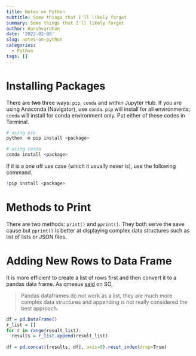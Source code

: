 ```yaml
---
title: Notes on Python
subtitle: Some things that I'll likely forget
summary: Some things that I'll likely forget
author: Harshvardhan
date: '2022-02-08'
slug: notes-on-python
categories:
  - Python
tags: []
---
```


# Installing Packages

There are ~~two~~ three ways: `pip`, `conda` and within Jupyter Hub. If you are using Anaconda (Navigator), use `conda`. `pip` will install for all environments; `conda` will install for conda environment only. Put either of these codes in Terminal.

```r
# using pip
python -m pip install <package>

# using conda
conda install <package>
```

If it is a one off use case (which it usually never is), use the following command.

```r
!pip install <package>
```

# Methods to Print

There are two methods: `print()` and `pprint()`. They both serve the save cause but `pprint()` is better at displaying complex data structures such as list of lists or JSON files.

# Adding New Rows to Data Frame

It is more efficient to create a list of rows first and then convert it to a pandas data frame. As qmeeus [said](https://stackoverflow.com/questions/55967976/python-panda-append-dataframe-in-loop?noredirect=1&lq=1) on SO,

> Pandas dataframes do not work as a list, they are much more complex data structures and appending is not really considered the best approach.

```r
df = pd.DataFrame()
r_list = []
for r in range(result_list):
  results = r_list.append(result_list)
  
df = pd.concat([results, df], axis=0).reset_index(drop=True)
```
